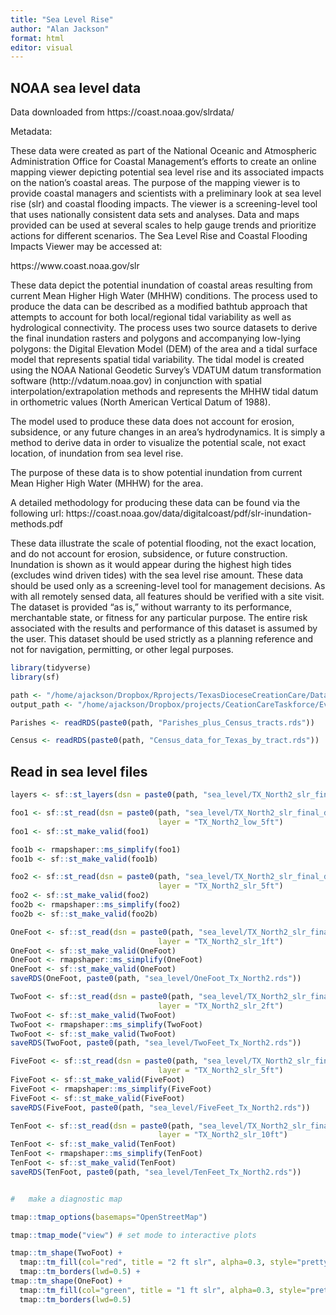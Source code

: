 ```yaml
---
title: "Sea Level Rise"
author: "Alan Jackson"
format: html
editor: visual
---
```


## NOAA sea level data

Data downloaded from https://coast.noaa.gov/slrdata/

Metadata:

These data were created as part of the National Oceanic and Atmospheric
Administration Office for Coastal Management's efforts to create an online
mapping viewer depicting potential sea level rise and its associated impacts on
the nation's coastal areas. The purpose of the mapping viewer is to provide
coastal managers and scientists with a preliminary look at sea level rise (slr)
and coastal flooding impacts. The viewer is a screening-level tool that uses
nationally consistent data sets and analyses. Data and maps provided can be used
at several scales to help gauge trends and prioritize actions for different
scenarios. The Sea Level Rise and Coastal Flooding Impacts Viewer may be
accessed at:

https://www.coast.noaa.gov/slr

These data depict the potential inundation of coastal areas resulting from
current Mean Higher High Water (MHHW) conditions. The process used to produce
the data can be described as a modified bathtub approach that attempts to
account for both local/regional tidal variability as well as hydrological
connectivity. The process uses two source datasets to derive the final
inundation rasters and polygons and accompanying low-lying polygons: the Digital
Elevation Model (DEM) of the area and a tidal surface model that represents
spatial tidal variability. The tidal model is created using the NOAA National
Geodetic Survey's VDATUM datum transformation software (http://vdatum.noaa.gov)
in conjunction with spatial interpolation/extrapolation methods and represents
the MHHW tidal datum in orthometric values (North American Vertical Datum of
1988).

The model used to produce these data does not account for erosion, subsidence,
or any future changes in an area's hydrodynamics. It is simply a method to
derive data in order to visualize the potential scale, not exact location, of
inundation from sea level rise.

The purpose of these data is to show potential inundation from current Mean
Higher High Water (MHHW) for the area.

A detailed methodology for producing these data can be found via the following url:
https://coast.noaa.gov/data/digitalcoast/pdf/slr-inundation-methods.pdf

These data illustrate the scale of potential flooding, not the exact location,
and do not account for erosion, subsidence, or future construction. Inundation
is shown as it would appear during the highest high tides (excludes wind driven
tides) with the sea level rise amount. These data should be used only as a
screening-level tool for management decisions. As with all remotely sensed data,
all features should be verified with a site visit. The dataset is provided "as
is," without warranty to its performance, merchantable state, or fitness for any
particular purpose. The entire risk associated with the results and performance
of this dataset is assumed by the user. This dataset should be used strictly as
a planning reference and not for navigation, permitting, or other legal
purposes.

```r

library(tidyverse)
library(sf)

path <- "/home/ajackson/Dropbox/Rprojects/TexasDioceseCreationCare/Data/"
output_path <- "/home/ajackson/Dropbox/projects/CeationCareTaskforce/Evacuation/"

Parishes <- readRDS(paste0(path, "Parishes_plus_Census_tracts.rds"))

Census <- readRDS(paste0(path, "Census_data_for_Texas_by_tract.rds"))

```

##    Read in sea level files

```r

layers <- sf::st_layers(dsn = paste0(path, "sea_level/TX_North2_slr_final_dist.gdb"))

foo1 <- sf::st_read(dsn = paste0(path, "sea_level/TX_North2_slr_final_dist.gdb"),
                                 layer = "TX_North2_low_5ft")
foo1 <- sf::st_make_valid(foo1)

foo1b <- rmapshaper::ms_simplify(foo1)
foo1b <- sf::st_make_valid(foo1b)

foo2 <- sf::st_read(dsn = paste0(path, "sea_level/TX_North2_slr_final_dist.gdb"),
                                 layer = "TX_North2_slr_5ft")
foo2 <- sf::st_make_valid(foo2)
foo2b <- rmapshaper::ms_simplify(foo2)
foo2b <- sf::st_make_valid(foo2b)

OneFoot <- sf::st_read(dsn = paste0(path, "sea_level/TX_North2_slr_final_dist.gdb"),
                                 layer = "TX_North2_slr_1ft")
OneFoot <- sf::st_make_valid(OneFoot)
OneFoot <- rmapshaper::ms_simplify(OneFoot)
OneFoot <- sf::st_make_valid(OneFoot)
saveRDS(OneFoot, paste0(path, "sea_level/OneFoot_Tx_North2.rds"))

TwoFoot <- sf::st_read(dsn = paste0(path, "sea_level/TX_North2_slr_final_dist.gdb"),
                                 layer = "TX_North2_slr_2ft")
TwoFoot <- sf::st_make_valid(TwoFoot)
TwoFoot <- rmapshaper::ms_simplify(TwoFoot)
TwoFoot <- sf::st_make_valid(TwoFoot)
saveRDS(TwoFoot, paste0(path, "sea_level/TwoFeet_Tx_North2.rds"))

FiveFoot <- sf::st_read(dsn = paste0(path, "sea_level/TX_North2_slr_final_dist.gdb"),
                                 layer = "TX_North2_slr_5ft")
FiveFoot <- sf::st_make_valid(FiveFoot)
FiveFoot <- rmapshaper::ms_simplify(FiveFoot)
FiveFoot <- sf::st_make_valid(FiveFoot)
saveRDS(FiveFoot, paste0(path, "sea_level/FiveFeet_Tx_North2.rds"))

TenFoot <- sf::st_read(dsn = paste0(path, "sea_level/TX_North2_slr_final_dist.gdb"),
                                 layer = "TX_North2_slr_10ft")
TenFoot <- sf::st_make_valid(TenFoot)
TenFoot <- rmapshaper::ms_simplify(TenFoot)
TenFoot <- sf::st_make_valid(TenFoot)
saveRDS(TenFoot, paste0(path, "sea_level/TenFeet_Tx_North2.rds"))


#   make a diagnostic map

tmap::tmap_options(basemaps="OpenStreetMap")

tmap::tmap_mode("view") # set mode to interactive plots

tmap::tm_shape(TwoFoot) + 
  tmap::tm_fill(col="red", title = "2 ft slr", alpha=0.3, style="pretty")+
  tmap::tm_borders(lwd=0.5) +
tmap::tm_shape(OneFoot) + 
  tmap::tm_fill(col="green", title = "1 ft slr", alpha=0.3, style="pretty")+
  tmap::tm_borders(lwd=0.5) 
  




```












